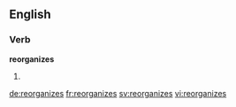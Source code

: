 ==English==

===Verb===
'''reorganizes'''

# {{third-person singular of|reorganize}}

[[de:reorganizes]]
[[fr:reorganizes]]
[[sv:reorganizes]]
[[vi:reorganizes]]